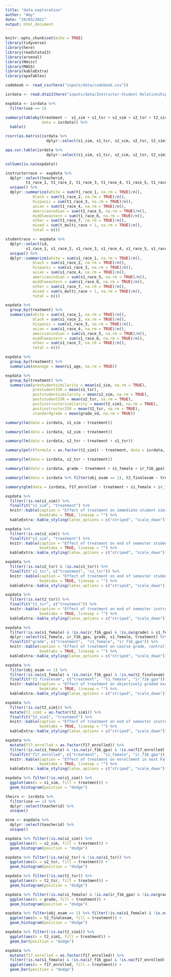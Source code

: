 ```yaml
---
title: "data exploration"
author: "Amy"
date: "29/03/2021"
output: html_document
---
```


```r
knitr::opts_chunk$set(echo = TRUE)
library(tidyverse)
library(here)
library(readstata13)
library(arsenal)
library(Hmisc)
library(MASS)
library(kableExtra)
library(apaTables)
```

```r
codebook <- read_csv(here("inputs/data/codebook.csv"))
```



```r
isrdata <- read.dta13(here("inputs/data/Instructor-Student Relationships Experiment Data_Anonymous.dta"))
```

```r
expdata <- isrdata %>%
  filter(use == 1)
```

```r
summary(tableby(treatment ~  s1_sim + s1_tsr + s2_sim + s2_tsr + t2_sim1 + t2_tsr + grade + std_grade + t2_finalexam + f17_enrolled + ir_f16_gpa + s_female,
                data = isrdata)) %>%
  kable()
```

```r
rcorr(as.matrix(isrdata %>% 
                  dplyr::select(s1_sim, s1_tsr, s2_sim, s2_tsr, t2_sim1, t2_tsr, grade, std_grade, t2_finalexam, ir_f16_gpa)))
```

```r
apa.cor.table(isrdata %>% 
                  dplyr::select(s1_sim, s1_tsr, s2_sim, s2_tsr, t2_sim1, t2_tsr, grade, std_grade, t2_finalexam, ir_f16_gpa))
```


```r
colSums(is.na(expdata))
```


```r
instructorrace <- expdata %>%
  dplyr::select(teacherid,
         t1_race_1, t1_race_2, t1_race_3, t1_race_4, t1_race_5, t1_race_6, t1_race_7, t_multi_race) %>%
  unique() %>%
  dplyr::summarize(white = sum(t1_race_1, na.rm = TRUE)/n(),
            black = sum(t1_race_2, na.rm = TRUE)/n(),
            hispanic = sum(t1_race_3, na.rm = TRUE)/n(),
            asian = sum(t1_race_4, na.rm = TRUE)/n(),
            americanindian = sum(t1_race_5, na.rm = TRUE)/n(),
            middleeastern = sum(t1_race_6, na.rm = TRUE)/n(),
            other = sum(t1_race_7, na.rm = TRUE)/n(),
            mixed = sum(t_multi_race > 1, na.rm = TRUE)/n(),
            total = n())
```
```r
studentrace <- expdata %>%
  dplyr::select(id,
         s1_race_1, s1_race_2, s1_race_3, s1_race_4, s1_race_5, s1_race_6, s1_race_7, s_multi_race) %>%
  unique() %>%
  dplyr::summarize(white = sum(s1_race_1, na.rm = TRUE)/n(),
            black = sum(s1_race_2, na.rm = TRUE)/n(),
            hispanic = sum(s1_race_3, na.rm = TRUE)/n(),
            asian = sum(s1_race_4, na.rm = TRUE)/n(),
            americanindian = sum(s1_race_5, na.rm = TRUE)/n(),
            middleeastern = sum(s1_race_6, na.rm = TRUE)/n(),
            other = sum(s1_race_7, na.rm = TRUE)/n(),
            mixed = sum(s_multi_race > 1, na.rm = TRUE)/n(),
            total = n())
```



```r
expdata %>%
  group_by(treatment) %>%
  summarize(white = sum(s1_race_1, na.rm = TRUE)/n(),
            black = sum(s1_race_2, na.rm = TRUE)/n(),
            hispanic = sum(s1_race_3, na.rm = TRUE)/n(),
            asian = sum(s1_race_4, na.rm = TRUE)/n(),
            americanindian = sum(s1_race_5, na.rm = TRUE)/n(),
            middleeastern = sum(s1_race_6, na.rm = TRUE)/n(),
            other = sum(s1_race_7, na.rm = TRUE)/n(),
            total = n())
```
```r
expdata %>%
  group_by(treatment) %>%
  summarize(meanage = mean(s1_age, na.rm = TRUE))
```
```r
expdata %>%
  group_by(treatment) %>%
  summarise(prestudentsimilarity = mean(s1_sim, na.rm = TRUE),
            prestudentISR = mean(s1_tsr),
            poststudentsimilarity = mean(s2_sim, na.rm = TRUE),
            poststudentISR = mean(s2_tsr, na.rm = TRUE),
            postinstructorsimilarity = mean(t2_sim1, na.rm = TRUE),
            postinstructorISR = mean(t2_tsr, na.rm = TRUE),
            standardgrade = mean(grade_sd, na.rm = TRUE))
```

```r
summary(lm(data = isrdata, s1_sim ~ treatment))
```
```r
summary(lm(data = isrdata, s2_sim ~ treatment))
```
```r
summary(lm(data = isrdata, s2_tsr ~ treatment + s1_tsr))
```
```r
summary(polr(formula = as.factor(t2_sim1) ~ treatment, data = isrdata, Hess = TRUE))
```

```r
summary(lm(data = isrdata, s2_tsr ~ treatment))
```

```r
summary(lm(data = isrdata, grade ~ treatment + s1_female + ir_f16_gpa))
```

```r
summary(lm(data = isrdata %>% filter(obj_exam == 1), t2_finalexam ~ treatment + s1_female + ir_f16_gpa))
```

```r
summary(glm(data = isrdata, f17_enrolled ~ treatment + s1_female + ir_f16_gpa, family = "binomial"))
```

```r
expdata %>%
  filter(!is.na(s1_sim)) %>%
  finalfit("s1_sim", "treatment") %>%
  knitr::kable(caption = "Effect of treatment on immediate student similarity rating",
               booktabs = TRUE, linesep = "") %>%
  kableExtra::kable_styling(latex_options = c("striped", "scale_down"))
```

```r
expdata %>%
  filter(!is.na(s2_sim)) %>%
  finalfit("s2_sim", "treatment") %>%
  knitr::kable(caption = "Effect of treatment on end of semester student similarity rating",
               booktabs = TRUE, linesep = "") %>%
  kableExtra::kable_styling(latex_options = c("striped", "scale_down"))
```

```r
expdata %>%
  filter(!is.na(s2_tsr) & !is.na(s1_tsr)) %>%
  finalfit("s2_tsr", c("treatment", "s1_tsr")) %>%
  knitr::kable(caption = "Effect of treatment on end of semester student ISR rating, controlling for anticipated ISR",
               booktabs = TRUE, linesep = "") %>%
  kableExtra::kable_styling(latex_options = c("striped", "scale_down"))
```

```r
expdata %>%
  filter(!is.na(t2_tsr)) %>%
  finalfit("t2_tsr", c("treatment")) %>%
  knitr::kable(caption = "Effect of treatment on end of semester instructor ISR rating",
               booktabs = TRUE, linesep = "") %>%
  kableExtra::kable_styling(latex_options = c("striped", "scale_down"))
```

```r
expdata %>%
  filter(!is.na(s1_female) & !is.na(ir_f16_gpa) & !is.na(grade) & s1_female > -99) %>%
  dplyr::select(s1_female, ir_f16_gpa, grade, s1_female, treatment) %>%
  finalfit("grade", c("treatment",  "s1_female", "ir_f16_gpa")) %>%
  knitr::kable(caption = "Effect of treatment on course grade, controlling for student gender and prior GPA",
               booktabs = TRUE, linesep = "") %>%
  kableExtra::kable_styling(latex_options = c("striped", "scale_down"))
```

```r
expdata %>%
  filter(obj_exam == 1) %>%
  filter(!is.na(s1_female) & !is.na(ir_f16_gpa) & !is.na(t2_finalexam) & s1_female > -99) %>%
  finalfit("t2_finalexam", c("treatment",  "s1_female", "ir_f16_gpa")) %>%
  knitr::kable(caption = "Effect of treatment on objectively graded exam grade, controlling for student gender and prior GPA",
               booktabs = TRUE, linesep = "") %>%
  kableExtra::kable_styling(latex_options = c("striped", "scale_down"))
```


```r
expdata %>%
  filter(!is.na(t2_sim1)) %>%
  mutate(t2_sim1 = as.factor(t2_sim1)) %>%
  finalfit("t2_sim1", "treatment") %>%
  knitr::kable(caption = "Effect of treatment on end of semester instructor similarity rating",
               booktabs = TRUE, linesep = "") %>%
  kableExtra::kable_styling(latex_options = c("striped", "scale_down"))
```

```r
expdata %>%
  mutate(f17_enrolled = as.factor(f17_enrolled)) %>%
  filter(!is.na(s1_female) & !is.na(ir_f16_gpa) & !is.na(f17_enrolled) & s1_female > -99) %>%
  finalfit("f17_enrolled", c("treatment",  "s1_female", "ir_f16_gpa")) %>%
  knitr::kable(caption = "Effect of treatment on enrollment in next Fall 2017, controlling for student gender and prior GPA",
               booktabs = TRUE, linesep = "") %>%
  kableExtra::kable_styling(latex_options = c("striped", "scale_down"))
```

```r
expdata %>% filter(!is.na(s1_sim)) %>%
  ggplot(aes(x = s1_sim, fill = treatment)) +
  geom_histogram(position = "dodge")

theirs <- isrdata %>%
  filter(use == 1) %>%
  dplyr::select(teacherid) %>%
  unique()

mine <- expdata %>%
  dplyr::select(teacherid) %>%
  unique()
```

```r
expdata %>% filter(!is.na(s2_sim)) %>%
  ggplot(aes(x = s2_sim, fill = treatment)) +
  geom_histogram(position = "dodge")
```

```r
expdata %>% filter(!is.na(s2_tsr) & !is.na(s1_tsr)) %>%
  ggplot(aes(x = s2_tsr, fill = treatment)) +
  geom_histogram(position = "dodge")
```

```r
expdata %>% filter(!is.na(t2_tsr)) %>%
  ggplot(aes(x = t2_tsr, fill = treatment)) +
  geom_histogram(position = "dodge")
```

```r
expdata %>% filter(!is.na(s1_female) & !is.na(ir_f16_gpa) & !is.na(grade) & s1_female > -99) %>%
  ggplot(aes(x = grade, fill = treatment)) +
  geom_histogram(position = "dodge")
```

```r
expdata %>% filter(obj_exam == 1) %>% filter(!is.na(s1_female) & !is.na(ir_f16_gpa) & !is.na(t2_finalexam) & s1_female > -99) %>%
  ggplot(aes(x = t2_finalexam, fill = treatment)) +
  geom_histogram(position = "dodge")
```

```r
expdata %>% filter(!is.na(t2_sim1)) %>%
  ggplot(aes(x = t2_sim1, fill = treatment)) +
  geom_bar(position = "dodge")
```

```r
expdata %>% 
  mutate(f17_enrolled = as.factor(f17_enrolled)) %>% 
  filter(!is.na(s1_female) & !is.na(ir_f16_gpa) & !is.na(f17_enrolled) & s1_female > -99) %>%
  ggplot(aes(x = f17_enrolled, fill = treatment)) +
  geom_bar(position = "dodge")
```



